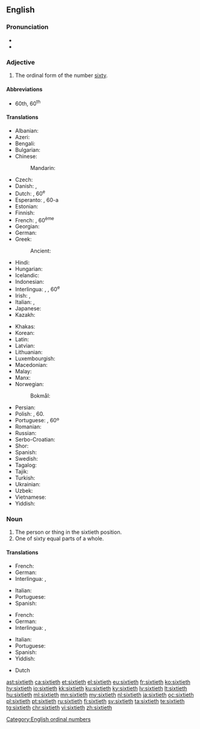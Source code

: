 ==English==

===Pronunciation===
* {{IPA|/ˈsɪkstiəθ/|lang=en}}
* {{hyphenation|six|ti|eth|lang=en}}

===Adjective===
{{en-adj|-}}

# The ordinal form of the number [[sixty]].

====Abbreviations====
* 60th, 60<sup>th</sup>

====Translations====
{{trans-top|the ordinal form of the number sixty}}
* Albanian: {{t+|sq|gjashtëdhjetë}}
* Azeri: {{t|az|altmışıncı}}
* Bengali: {{t+|bn|ষষ্টিতম|tr=ṣaṣṭitama|sc=Beng}}
* Bulgarian: {{t|bg|шейсетият}}
* Chinese:
*: Mandarin: {{t+|cmn|第六十|tr=dì liùshí|sc=Hani}}
* Czech: {{t+|cs|šedesátý}}
* Danish: {{t|da|tressende}}, {{t|da|tresindstyvende}}
* Dutch: {{t+|nl|zestigste}}, 60<sup>e</sup>
* Esperanto: {{t|eo|sesdeka}}, 60-a
* Estonian: {{t|et|kuuekümnes}}
* Finnish: {{t|fi|kuudeskymmenes}}
* French: {{t+|fr|soixantième}}, 60<sup>ème</sup>
* Georgian: {{t|ka|მესამოცე}}
* German: {{t+|de|sechzigste}}
* Greek: {{t+|el|εξηκοστός}}
*: Ancient: {{t|grc|ἑξηκοστός}}
* Hindi: {{t|hi|साठवाँ|tr=sāṭhavām̐|sc=Deva}}
* Hungarian: {{t+|hu|hatvanadik}}
* Icelandic: {{t|is|sextugasta}}
* Indonesian: {{t|id|keenampuluh}}
* Interlingua: {{t|ia|sexantesime}}, {{t|ia|sexagesime}}, 60<sup>e</sup>
* Irish: {{t|ga|seascadú}}, {{t|ga|60ú}}
* Italian: {{t|it|sessantesimo}}, {{t|it|60º}}
* Japanese: {{t|ja|第六十|tr=dai roku jū|sc=Jpan}}
* Kazakh: {{t|kk|алпыншы|sc=Cyrl}}
{{trans-mid}}
* Khakas: {{t|kjh|алтонынӌы|sc=Cyrl}}
* Korean: {{t+|ko|예순째|sc=Hang}}
* Latin: {{t|la|sexagesimus}}
* Latvian: {{t+|lv|sešdesmitais}}
* Lithuanian: {{t+|lt|šešiasdešimtas}}
* Luxembourgish: {{t|lb|siechzegst}}
* Macedonian: {{t|mk|шеесетти|sc=Cyrl}}
* Malay: {{t|ms|keenam puluh}}
* Manx: {{t|gv|tree feedoo}}
* Norwegian:
*: Bokmål: {{t|nb|sekstiende}}
* Persian: {{t+|fa|شصتم|sc=fa-Arab}}
* Polish: {{t+|pl|sześćdziesiąty}}, 60.
* Portuguese: {{t+|pt|sexagésimo}}, 60º
* Romanian: {{t+|ro|șaizecilea}}
* Russian: {{t+|ru|шестидесятый}}
* Serbo-Croatian: {{t|sh|šezdeseti}}
* Shor: {{t|cjs|алтонынчы}}
* Spanish: {{t+|es|sexagésimo}}
* Swedish: {{t+|sv|sextionde}}
* Tagalog: {{t|tl|pang-animnapu}}
* Tajik: {{t|tg|шастуми|sc=Cyrl}}
* Turkish: {{t+|tr|altmışıncı}}
* Ukrainian: {{t+|uk|шістдеся́тий|sc=Cyrl}}
* Uzbek: {{t+|uz|oltmishinchi}}
* Vietnamese: {{t|vi|thứ sáu mươi}}
* Yiddish: {{t|yi|זעכציקסט}}
{{trans-bottom}}

===Noun===
{{en-noun|~}}

# The person or thing in the sixtieth position.
# One of sixty equal parts of a whole.

====Translations====
{{trans-top|person or thing in the sixtieth position}}
* French: {{t+|fr|soixantième|m|f}}
* German: {{t+|de|sechzigste}}
* Interlingua: {{t|ia|sexantesimo|m}}, {{t|ia|sexagesimo|m}}
{{trans-mid}}
* Italian: {{t|it|sessantesimo|m}}
* Portuguese: {{t+|pt|sexagésimo|m}}
* Spanish: {{t+|es|sexagésimo}}
{{trans-bottom}}

{{trans-top|one of sixty equal parts of a whole}}
* French: {{t+|fr|soixantième|m}}
* German: {{t+|de|sechzigste}}
* Interlingua: {{t|ia|sexantesimo|m}}, {{t|ia|sexagesimo|m}}
{{trans-mid}}
* Italian: {{t|it|sessantesimo|m}}
* Portuguese: {{t|pt|sessenta avos|m}}
* Spanish: {{t|es|sesentavo}}
* Yiddish: {{t|yi|זעכציקסטל|n}}
{{trans-bottom}}

{{checktrans-top}}
* Dutch {{t+check|nl|zestigste}}
{{trans-bottom}}

[[Category:English ordinal numbers]]

[[ast:sixtieth]]
[[ca:sixtieth]]
[[et:sixtieth]]
[[el:sixtieth]]
[[eu:sixtieth]]
[[fr:sixtieth]]
[[ko:sixtieth]]
[[hy:sixtieth]]
[[io:sixtieth]]
[[kk:sixtieth]]
[[ku:sixtieth]]
[[ky:sixtieth]]
[[lv:sixtieth]]
[[lt:sixtieth]]
[[hu:sixtieth]]
[[ml:sixtieth]]
[[mn:sixtieth]]
[[my:sixtieth]]
[[nl:sixtieth]]
[[ja:sixtieth]]
[[oc:sixtieth]]
[[pl:sixtieth]]
[[pt:sixtieth]]
[[ru:sixtieth]]
[[fi:sixtieth]]
[[sv:sixtieth]]
[[ta:sixtieth]]
[[te:sixtieth]]
[[tg:sixtieth]]
[[chr:sixtieth]]
[[vi:sixtieth]]
[[zh:sixtieth]]